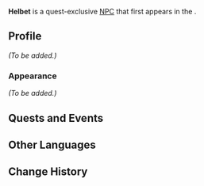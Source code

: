 {{Meta
<!-- Remove this template after adding the missing info -->
|missing_NPC_profile  = yes
<!--
|missing_NPC_idle     = yes
|missing_NPC_dialogue = yes
-->
}}
{{Character Infobox
|type             = Quest NPC
|image            = NPC Helbet.png
|realname         = <!-- Optional, if different from in-game name -->
|deceased         = <!-- Past (for deceased prior to events of the game) or free response -->
|region           = Sumeru
|location         = Sumeru
|affiliation      = 
|title            = 

|ancestry         = <!-- Clan/family -->
|father           = 
|mother           = 
|spouse           = 
|sibling          = 
|child            = 
|relative         = 

|voiceEN          = 
|voiceCN          = 
|voiceJP          = 
|dialoguereward   = 
}}
'''Helbet''' is a quest-exclusive [[NPC]] that first appears in the {{Quest|Cost-Effective Hook}}.
<!--
==Location==
<gallery>
NPC Location Helbet.png|Helbet's location
NPC Location Helbet Context.png|Additional context
</gallery>
-->
==Profile==
<!--Detailed story/lore information goes here.-->
''(To be added.)''

===Appearance===
<!--Keep appearance section short and concise. Limit to 2 paragraphs with 3-4 sentences each.-->
''(To be added.)''

==Quests and Events==
{{Quests and Events}}
<!--
==Idle Quotes==
{{Dialogue Start}}
: {{DIcon|Idle}} {{Tx}}
:: {{A|VO Helbet 01.ogg}} "{{Tx}}"
{{Dialogue End}}

==Dialogue==
{{Dialogue Start}}
:'''Helbet:'''
:{{DIcon}}
{{Dialogue End}}

==Event Dialogue==
===Event Name===
{{Dialogue Start}}
:'''{{subst:PAGENAME}}:'''
{{Dialogue End}}

==Trivia==
* 
-->
==Other Languages==
{{Other Languages
|default_hidden = 1
|en      = Helbet
|zhs     = 荷贝特
|zhs_rm  = Hébèitè
|zht     = 荷貝特
|zht_rm  = Hébèitè
|ja      = ホーベット
|ja_rm   = Hoobetto
|ko      = 호베트
|es      = Helbet
|fr      = Helbet
|ru      = Хельбет
|th      = Helbet
|vi      = Helbet
|de      = Helbet
|id      = Helbet
|pt      = Helbet
|tr      = Helbet
|it      = Helbet
}}

==Change History==
{{Change History|3.0}}
<!--
==References==
{{Reflist}}
-->